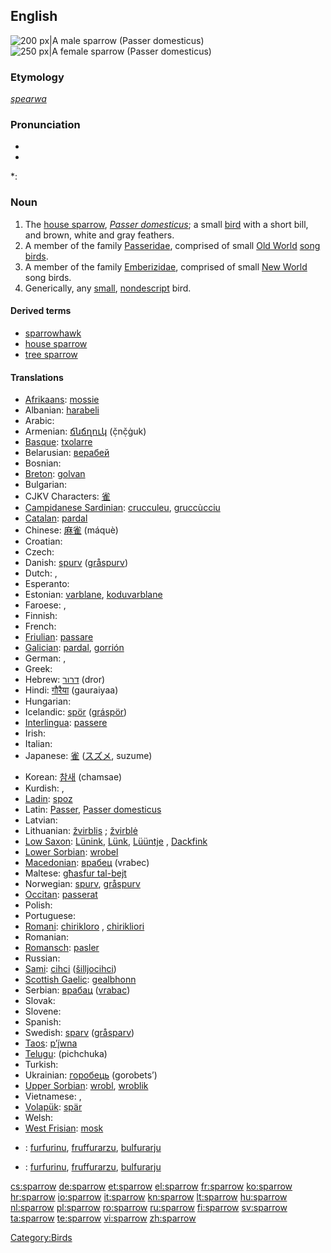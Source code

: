 {{wikipedia}}
==English==
[[Image:Passer_domesticus3.jpg|thumb|right|200 px|A male sparrow (''Passer domesticus'')]]
[[Image:House sparrow04.jpg|thumb|right|250 px|A female sparrow (''Passer domesticus'')]]

===Etymology===
{{etyl|ang}} ''[[spearwa]]''

===Pronunciation===
* {{IPA|/ˈspæɹəʊ/}}
* {{audio|en-us-sparrow.ogg|Audio (US)}}

*: {{rhymes|ærəʊ}}

===Noun===
{{en-noun}}

# The [[house sparrow]], ''[[Passer domesticus]]''; a small [[bird]] with a short bill, and brown, white and gray feathers.
# A member of the family [[Passeridae]], comprised of small [[Old World]] [[song bird]]s.
# A member of the family [[Emberizidae]], comprised of small [[New World]] song birds.
# Generically, any [[small]], [[nondescript]] bird.

====Derived terms====
* [[sparrowhawk]]
* [[house sparrow]]
* [[tree sparrow]]

====Translations====
{{trans-top|bird}}
* [[Afrikaans]]: [[mossie]]
* Albanian: [[harabeli]]
* Arabic: {{t-|ar|عصفور|m|alt=عَصْفُور|tr=3aSfuur|sc=Arab}}
* Armenian: [[ճնճղուկ]] (č̣nč̣ġuk)
* [[Basque]]: [[txolarre]]
* Belarusian: [[верабей]]
* Bosnian: {{t-|bs|vrabac|m}}
* [[Breton]]: [[golvan]]
* Bulgarian: {{t+|bg|врабче|tr=vrabče|sc=Cyrl}}
* CJKV Characters: [[雀]]
* [[Campidanese Sardinian]]: [[crucculeu]], [[gruccùcciu]] {{m}}
* [[Catalan]]: [[pardal]] {{m}}
* Chinese: [[麻雀]] (máquè)
* Croatian: {{t+|hr|vrabac}}
* Czech: {{t+|cs|vrabec|m}}
* Danish: [[spurv]] ([[gråspurv]])
* Dutch: {{t+|nl|mus|f}}, {{t+|nl|huismus|f}}
* Esperanto: {{t-|eo|pasero|xs=Esperanto}}
* Estonian: [[varblane]], [[koduvarblane]]
* Faroese: {{t-|fo|spurvur|xs=Faroese}}, {{t-|fo|gráspurvur|xs=Faroese}}
* Finnish: {{t+|fi|varpunen}}
* French: {{t+|fr|moineau|m}}
* [[Friulian]]: [[passare]]
* [[Galician]]: [[pardal]], [[gorrión]]
* German: {{t+|de|Sperling|m}}, {{t+|de|Spatz|m}}
* Greek: {{t+|el|σπουργίτης|m|sc=Grek}}
* Hebrew: [[דרור]] (dror)
* Hindi: [[गौरैया]] (gauraiyaa)
* Hungarian: {{t+|hu|veréb}}
* Icelandic: [[spör]] ([[gráspör]])
* [[Interlingua]]: [[passere]]
* Irish: {{t+|ga|gealbhan|xs=Irish}}
* Italian: {{t+|it|passero|m}}
* Japanese: [[雀]] ([[スズメ]], suzume)
{{trans-mid}}
* Korean: [[참새]] (chamsae)
* Kurdish: {{ku-Arab|[[چۆله‌که‌]]}}, {{ku-Arab|[[پاساری]]}}
* [[Ladin]]: [[spoz]]
* Latin: [[Passer]], [[Passer domesticus]]
* Latvian: {{t-|lv|zvirbulis|m|xs=Latvian}}
* Lithuanian: [[žvirblis]] {{m}}; [[žvirblė]] {{f}}
* [[Low Saxon]]: [[Lünink]], [[Lünk]], [[Lüüntje]] {{m}}, [[Dackfink]] {{m}}
* [[Lower Sorbian]]: [[wrobel]]
* [[Macedonian]]: [[врабец]] (vrabec)
* Maltese: [[għasfur tal-bejt]]
* Norwegian: [[spurv]], [[gråspurv]] {{m}}
* [[Occitan]]: [[passerat]]
* Polish: {{t+|pl|wróbel|m}}
* Portuguese: {{t+|pt|pardal|m}}
* [[Romani]]: [[chirikloro]] {{m}}, [[chirikliori]] {{f}}
* Romanian: {{t+|ro|vrabie}}
* [[Romansch]]: [[pasler]]
* Russian: {{t+|ru|воробей|m|tr=vorobéj|sc=Cyrl}}
* [[Sami]]: [[cihci]] ([[šilljocihci]])
* [[Scottish Gaelic]]: [[gealbhonn]]
* Serbian: [[врабац]] ([[vrabac]])
* Slovak: {{t-|sk|vrabec}}
* Slovene: {{t+|sl|vrabec|m}}
* Spanish: {{t+|es|gorrión|m}}
* Swedish: [[sparv]] ([[gråsparv]])
* [[Taos]]: [[p’į́wna]]
* [[Telugu]]: {{t|te|పిచ్చుక|sc=Telu}} (pichchuka)
* Turkish: {{t+|tr|serçe}}
* Ukrainian: [[горобець]] (gorobets’)
* [[Upper Sorbian]]: [[wrobl]], [[wroblik]]
* Vietnamese: {{t+|vi|sẻ|xs=Vietnamese}}, {{t-|vi|chim sẻ|xs=Vietnamese}}
* [[Volapük]]: [[spär]]
* Welsh: {{t+|cy|aderyn|xs=Welsh}}
* [[West Frisian]]: [[mosk]]
{{trans-bottom}}

{{checktrans-top}}
* {{ttbc|Gallurese Sardinian}}: [[furfurinu]], [[fruffurarzu]], [[bulfurarju]] {{m}}
{{checktrans-mid}}
* {{ttbc|Sassarese Sardinian}}: [[furfurinu]], [[fruffurarzu]], [[bulfurarju]] {{m}}
{{checktrans-bottom}}

[[Category:Birds]]

[[cs:sparrow]]
[[de:sparrow]]
[[et:sparrow]]
[[el:sparrow]]
[[fr:sparrow]]
[[ko:sparrow]]
[[hr:sparrow]]
[[io:sparrow]]
[[it:sparrow]]
[[kn:sparrow]]
[[lt:sparrow]]
[[hu:sparrow]]
[[nl:sparrow]]
[[pl:sparrow]]
[[ro:sparrow]]
[[ru:sparrow]]
[[fi:sparrow]]
[[sv:sparrow]]
[[ta:sparrow]]
[[te:sparrow]]
[[vi:sparrow]]
[[zh:sparrow]]